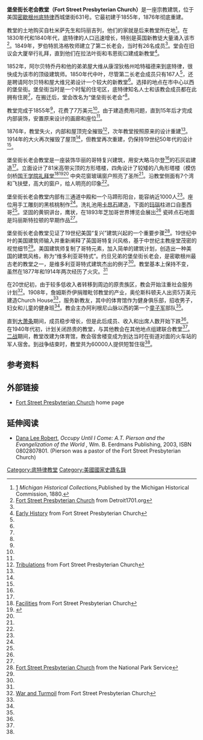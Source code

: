 {{Infobox_nrhp | name =堡垒街长老会教堂
  | nrhp_type = 
  | image = FortStreetPresbyterianChurch.jpg
  | caption = 
  | location= [[底特律|底特律]]
  | lat_degrees = 42
  | lat_minutes = 19
  | lat_seconds = 39
  | lat_direction = N
  | long_degrees = 83
  | long_minutes = 3
  | long_seconds = 26
  | long_direction = W
  | locmapin = 
  | area =
  | built =1876
| architect= Albert Jordan
| architecture= 哥特式
 | added = 1971年9月3日
 | governing_body = 私人
 | refnum=71000424<ref name="nris">{{cite web|url=http://www.nr.nps.gov/ |title=National Register Information System |date=2008-04-15 |work=National Register of Historic Places |publisher=National Park Service |deadurl=yes |archiveurl=https://web.archive.org/web/20071002195303/http://www.nr.nps.gov/ |archivedate=2007-10-02 }}</ref>
}}

'''堡垒街长老会教堂（Fort Street Presbyterian Church）'''是一座宗教建筑，位于美国[[密歇根州|密歇根州]][[底特律|底特律]]西城堡街631号。它最初建于1855年，1876年彻底重建。

教堂的土地购买自杜米萨先生和玛丽吉列，他们的家就是后来教堂所在地<ref name="Michhist">[http://books.google.com/books?id=aT0LAAAAIAAJ&pg=PA63&dq=henry+lord%2Bgillett#PPA62,M1] {{Wayback|url=http://books.google.com/books?id=aT0LAAAAIAAJ&pg=PA63&dq=henry+lord%2Bgillett#PPA62,M1 |date=20180206154518 }}''Michigan Historical Collections,''Published by the Michigan Historical Commission, 1880.</ref>。在1830年代和1840年代，底特律的人口迅速增长，特别是英国新教徒大量涌入该市<ref name = "det1701">[http://detroit1701.org/Fort%20Street%20Presbyterian.html Fort Street Presbyterian Church] {{Wayback|url=http://detroit1701.org/Fort%20Street%20Presbyterian.html |date=20080907102248 }} from Detroit1701.org</ref>。1849年，罗伯特凯洛格牧师建立了第二长老会，当时有26名成员<ref name = "det1701"/>。堂会在旧议会大厦举行礼拜，直到他们在拉法叶街和韦恩街口建成新教堂<ref name="fsearly">[http://www.fortstreet.org/Facility/History/earlyhistory.html Early History] {{webarchive|url=https://web.archive.org/web/20090414095647/http://www.fortstreet.org/Facility/History/earlyhistory.html |date=2009-04-14 }} from Fort Street Presbyterian Church </ref>。

1852年，阿尔贝特乔丹和他的弟弟屋大维从康涅狄格州哈特福德来到底特律，很快成为该市的顶级建筑师。1850年代中叶，尽管第二长老会成员只有167人<ref name = "fsearly"/>，还是聘请阿尔贝特和屋大维兄弟设计一个较大的新教堂<ref name = "det1701"/>。选择的地点在市中心以西的堡垒街。堡垒街当时是一个时髦的住宅区，底特律知名人士和该教会成员都在此拥有住房<ref name = "fsearly"/>，在搬迁后，堂会改名为“堡垒街长老会”<ref name = "fsearly"/>。

教堂完成于1855年<ref name = "det1701"/>，花费了7万美元<ref name = "fsearly"/>。由于建造费用问题，直到15年后才完成内部装饰，安置原来设计的画廊和座位<ref name = "fsearly"/>。

1876年，教堂失火，内部和屋顶完全摧毁<ref name="fstrib">[http://www.fortstreet.org/Facility/History/tribulations.html Tribulations] {{webarchive|url=https://web.archive.org/web/20071121143606/http://www.fortstreet.org/Facility/History/tribulations.html |date=2007-11-21 }} from Fort Street Presbyterian Church </ref>，次年教堂按照原来的设计重建<ref name = "det1701"/>。1914年的大火再次摧毁了屋顶<ref name = "fstrib"/>，但教堂再次重建，仍保持19世纪50年代的设计<ref name = "det1701"/>。

堡垒街长老会教堂是一座装饰华丽的哥特复兴建筑，用安大略马尔登<ref name = "fsearly"/>的石灰岩建造<ref name = "det1701"/>。立面设计了81米高带尖顶的方形塔楼，四角设计了较矮的八角形塔楼（模仿剑桥[[国王学院礼拜堂|国王学院礼拜堂]]<ref name="fsfac">[http://www.fortstreet.org/Facility/History/thebuilding.html Facilities] {{webarchive|url=https://web.archive.org/web/20081011120048/http://www.fortstreet.org/Facility/History/thebuilding.html |date=2008-10-11 }} from Fort Street Presbyterian Church</ref><ref>{{cite web|url=http://skyscraperpage.com/cities/?buildingID=42545|title=Fort Street Presbyterian Church|accessdate=2007-11-05|publisher=SkyscraperPage.com|archive-date=2008-06-18|archive-url=https://web.archive.org/web/20080618014113/http://skyscraperpage.com/cities/?buildingID=42545|dead-url=no}}</ref><ref name = "det1701"/> 中央花窗玻璃窗户照亮了圣所<ref name = "fsfac"/>。沿教堂侧面有7个湾和飞扶壁，高大的窗户，给人明亮的印象<ref name = "det1701"/>。

堡垒街长老会教堂内部有三通道中殿和一个马蹄形阳台，能容纳近1000人<ref name = "det1701"/>。座位用手工雕刻的黑核桃制作<ref name = "fsfac"/>。洗礼池用[[卡昂石|卡昂石]]建造，下面的[[玛瑙|玛瑙]]柱进口自墨西哥<ref name = "det1701"/>。坚固的黄铜讲台，鹰状，在1893年芝加哥世界博览会展出<ref name = "fsfac"/> 瓷砖点石地面是玛丽斯特拉顿的早期作品<ref name = "fsfac"/>。

堡垒街长老会教堂见证了19世纪美国“复兴”建筑兴起的一个重要步骤<ref name = "nps">[http://www.nps.gov/history/nR/travel/detroit/d18.htm Fort Street Presbyterian Church] {{Wayback|url=http://www.nps.gov/history/nR/travel/detroit/d18.htm |date=20090214032106 }} from the National Park Service</ref>。19世纪中叶的美国建筑师输入并重新阐释了英国哥特复兴风格，基于中世纪主教座堂茂密的视觉细节<ref name = "nps"/>。美国建筑师复制了哥特元素，加入简单的建筑计划，创造出一种美国的建筑风格，称为“维多利亚哥特式”。约旦兄弟的堡垒街长老会，是密歇根州最古老的教堂之一，是维多利亚哥特式建筑杰出的例子<ref name = "nps"/>。教堂基本上保持不变，虽然在1877年和1914年两次经历了火灾。<ref name = "nps"/>

在20世纪初，由于较多低收入者转移到周边的原贵族区，教会开始注重社会服务计划<ref name="fswar">[http://www.fortstreet.org/Facility/History/warandturmoil.html War and Turmoil] {{webarchive|url=https://web.archive.org/web/20081011120248/http://www.fortstreet.org/Facility/History/warandturmoil.html |date=2008-10-11 }} from Fort Street Presbyterian Church </ref>。1908年，詹姆斯乔伊捐赠毗邻教堂的产业，奥伦斯科顿夫人出资5万美元建造Church House<ref name = "fstrib"/>，服务新教友，其中的体育馆作为健身俱乐部，招收男子，妇女和儿童的健身班<ref name = "fstrib"/>。教会主办阿利根尼山脉以西的第一个[[童子军|童子军]]部队<ref name = "fstrib"/>。  

直到[[大萧条|大萧条]]期间，成员稳步增长，但是此后成员、收入和出席人数开始下跌<ref name = "fstrib"/>。在1940年代初，计划关闭昂贵的教堂，与其他教会在其他地点组建联合教堂<ref name = "fstrib"/>。[[二战|二战]]期间，教堂改建为体育馆，教会宿舍楼变成为到达当时在街道对面的火车站的军人宿舍。到战争结束时，教堂共为60000人提供短暂住宿<ref name = "fstrib"/>。

== 参考资料 ==
{{reflist}}

== 外部链接 ==
*[http://www.fortstreet.org/ Fort Street Presbyterian Church] {{Wayback|url=http://www.fortstreet.org/ |date=20200417070430 }} home page

== 延伸阅读 ==
*[http://books.google.com/books?id=lCb16WfegR8C Dana Lee Robert], ''Occupy Until I Come: A.T. Pierson and the Evangelization of the World ,'' Wm. B. Eerdmans Publishing, 2003, ISBN 0802807801. (Pierson was a pastor of the Fort Street Presbyterian Church)

[[Category:底特律教堂|Category:底特律教堂]]
[[Category:美國國家史蹟名錄|Category:美國國家史蹟名錄]]